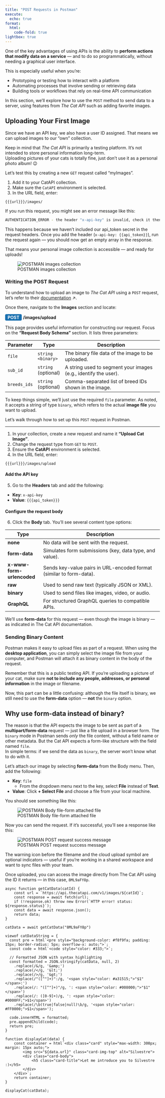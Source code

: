 ```yaml
---
title: "POST Requests in Postman"
execute:
  echo: true
format:
  html:
    code-fold: true
lightbox: true
---
```


One of the key advantages of using APIs is the ability to **perform actions that modify data on a service** — and to do so programmatically, without needing a graphical user interface.

This is especially useful when you're:

- Prototyping or testing how to interact with a platform
- Automating processes that involve sending or retrieving data
- Building tools or workflows that rely on real-time API communication

In this section, we’ll explore how to use the `POST` method to send data to a server, using features from *The Cat API* such as adding favorite images.

## Uploading Your First Image

Since we have an API key, we also have a user ID assigned. That means we can upload images to our “own” collection.

::: {.callout-warning}
Keep in mind that *The Cat API* is primarily a testing platform. It’s not intended to store personal information long-term.  
Uploading pictures of your cats is totally fine, just don’t use it as a personal photo album! 😉
:::

Let’s test this by creating a new `GET` request called "myImages".

1. Add it to your CatAPI collection.
2. Make sure the `CatAPI` environment is selected.
3. In the URL field, enter:

`{{{url}}}/images/`

If you run this request, you might see an error message like this:

```bash
AUTHENTICATION_ERROR - the header "x-api-key" is invalid, check it then try again
```

This happens because we haven’t included our api_token secret in the request headers. Once you add the header (`x-api-key: {{api_token}}`), run the request again — you should now get an empty array in the response.

That means your personal image collection is accessible — and ready for uploads!

![POSTMAN images collection](/static/imgs/postman-images-collection.png)

### Writing the POST Request

To understand how to upload an image to *The Cat API* using a `POST` request, let’s refer to their [documentation](https://developers.thecatapi.com/view-account/ylX4blBYT9FaoVd6OhvR?report=aZyiLrsCh) ↗️.

Once there, navigate to the **Images** section and locate:

<span style="display: inline-block; font-weight: bold; color: white; background-color: rgb(24, 111, 175); padding: 2px 8px; border-radius: 4px;">POST</span> **/images/upload**

This page provides useful information for constructing our request. Focus on the **"Request Body Schema"** section. It lists three parameters:

| Parameter   | Type              | Description                                                                 |
|-------------|-------------------|-----------------------------------------------------------------------------|
| `file`      | `string <binary>` | The binary file data of the image to be uploaded.                          |
| `sub_id`    | `string` (optional) | A string used to segment your images (e.g., identify the user).           |
| `breeds_ids`| `string` (optional) | Comma-separated list of breed IDs shown in the image.                     |

To keep things simple, we’ll just use the required `file` parameter. As noted, it accepts a string of type `binary`, which refers to the actual **image file** you want to upload.

Let’s walk through how to set up this `POST` request in Postman.

---

1. In your collection, create a new request and name it **"Upload Cat Image"**.
2. Change the request type from `GET` to `POST`.
3. Ensure the **CatAPI** environment is selected.
4. In the URL field, enter:  

`{{{url}}}/images/upload`


#### Add the API key

5. Go to the **Headers** tab and add the following:
- **Key**: `x-api-key`
- **Value**: `{{{api_token}}}`

#### Configure the request body

6. Click the **Body** tab. You’ll see several content type options:

| Type                  | Description                                                                 |
|-----------------------|-----------------------------------------------------------------------------|
| **none**              | No data will be sent with the request.                                      |
| **form-data**         | Simulates form submissions (key, data type, and value).                     |
| **x-www-form-urlencoded** | Sends key-value pairs in URL-encoded format (similar to form-data).     |
| **raw**               | Used to send raw text (typically JSON or XML).                              |
| **binary**            | Used to send files like images, video, or audio.                            |
| **GraphQL**           | For structured GraphQL queries to compatible APIs.                          |

We’ll use **form-data** for this request — even though the image is binary — as indicated in The Cat API documentation.

### Sending Binary Content

Postman makes it easy to upload files as part of a request. When using the **desktop application**, you can simply select the image file from your computer, and Postman will attach it as binary content in the body of the request.

::: {.callout-warning}
Remember that this is a public testing API. If you're uploading a picture of your cat, make sure **not to include any people, addresses, or personal information** in the image or filename.
:::

Now, this part can be a little confusing: although the file itself is binary, we still need to use the **form-data** option — **not** the `binary` option.

::: {.callout-note collapse="true"}
## Why use form-data instead of binary?

The reason is that the API expects the image to be sent as part of a **multipart/form-data** request — just like a file upload in a browser form. The `binary` mode in Postman sends *only* the file content, without a field name or other metadata. But the Cat API expects a form-like structure with the field named `file`.  
In simple terms: if we send the data as `binary`, the server won’t know what to do with it.
:::

Let’s attach our image by selecting **form-data** from the Body menu. Then, add the following:

- **Key**: `file`  
  - From the dropdown menu next to the key, select **File** instead of **Text**.
- **Value**: Click **+ Select File** and choose a file from your local machine.

You should see something like this:

![POSTMAN Body file-form attached file](/static/imgs/postman-post-prepare.png)

Now you can send the request. If it’s successful, you’ll see a response like this:

![POSTMAN POST request success message](/static/imgs/postman-post-success.png)

The warning icon before the filename and the cloud upload symbol are optional indicators — useful if you’re working in a shared workspace and want to sync files with your team.

Once uploaded, you can access the image directly from The Cat API using the ID it returns — in this case, `8ML9aFY8p`.

```ojs

async function getCatData(catId) {
    const url = `https://api.thecatapi.com/v1/images/${catId}`;
    const response = await fetch(url);
    if (!response.ok) throw new Error(`HTTP error! status: ${response.status}`);
    const data = await response.json();
    return data;
}

catData = await getCatData("8ML9aFY8p")

viewof catDataString = {
  const pre = html`<pre style="background-color: #f8f9fa; padding: 15px; border-radius: 5px; overflow-x: auto;">`;
  const code = html`<code style="color: #333;">`;
  
  // Formatted JSON with syntax highlighting
  const formatted = JSON.stringify(catData, null, 2)
    .replace(/&/g, '&amp;')
    .replace(/</g, '&lt;')
    .replace(/>/g, '&gt;')
    .replace(/"([^"]+)":/g, '<span style="color: #a31515;">"$1"</span>:') 
    .replace(/: "([^"]+)"/g, ': <span style="color: #008000;">"$1"</span>')  
    .replace(/: ([0-9]+)/g, ': <span style="color: #0000FF;">$1</span>')  
    .replace(/\b(true|false|null)\b/g, '<span style="color: #FF0000;">$1</span>');
    
  code.innerHTML = formatted;
  pre.appendChild(code);
  return pre;
}

function displayCat(data) {
    const container = html`<div class="card" style="max-width: 300px; margin: 15px auto;">
        <img src="${data.url}" class="card-img-top" alt="Silvestre">
        <div class="card-body">
            <h5 class="card-title">Let me introduce you to Silvestre :)</h5>
        </div>
    </div>`;
    return container;
}

displayCat(catData);

```

